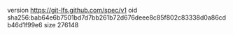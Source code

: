 version https://git-lfs.github.com/spec/v1
oid sha256:bab64e6b7501bd7d7bb261b72d676deee8c85f802c83338d0a86cdb46d1f99e6
size 276148
